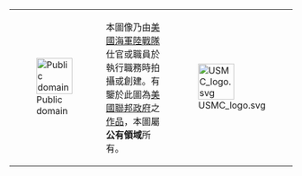 {| {{PD-Layout|lang={{{lang|}}}}}
| [[File:PD-icon.svg|64px|link=|Public domain]]
| 本圖像乃由[[美國海軍陸戰隊]]仕官或職員於執行職務時拍攝或創建。有鑒於此圖為[[美國聯邦政府]]之[[美國版權法|作品]]，本圖屬'''公有領域'''所有。
| [[File:USMC logo.svg|64px|link=|right]]
|}
{{image other
| [[Category:美国公共领域图像|{{PAGENAME}}]]
}}{{free media}}<noinclude>
[[Category:美國政府版權模板|{{PAGENAME}}]]
</noinclude>